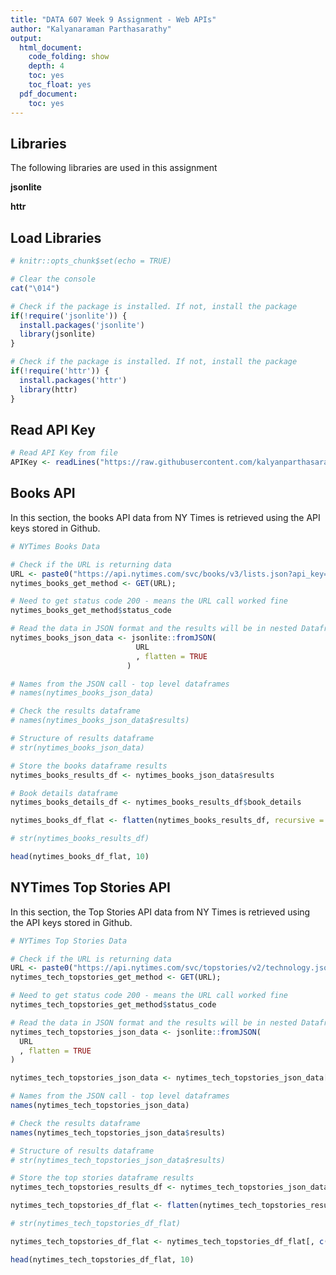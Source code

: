---
title: "DATA 607 Week 9 Assignment - Web APIs"
author: "Kalyanaraman Parthasarathy"
output:
  html_document:
    code_folding: show
    depth: 4
    toc: yes
    toc_float: yes
  pdf_document:
    toc: yes
---

## Libraries

The following libraries are used in this assignment

**jsonlite**

**httr**

## Load Libraries

```{r}
# knitr::opts_chunk$set(echo = TRUE)

# Clear the console
cat("\014")

# Check if the package is installed. If not, install the package
if(!require('jsonlite')) {
  install.packages('jsonlite')
  library(jsonlite)
}

# Check if the package is installed. If not, install the package
if(!require('httr')) {
  install.packages('httr')
  library(httr)
}

```

## Read API Key

```{r}

# Read API Key from file
APIKey <- readLines("https://raw.githubusercontent.com/kalyanparthasarathy/DATA607/master/APIKey.txt")

```


## Books API

In this section, the books API data from NY Times is retrieved using the API keys stored in Github.

```{r}

# NYTimes Books Data

# Check if the URL is returning data
URL <- paste0("https://api.nytimes.com/svc/books/v3/lists.json?api_key=", APIKey, "&list=hardcover-fiction")
nytimes_books_get_method <- GET(URL);

# Need to get status code 200 - means the URL call worked fine
nytimes_books_get_method$status_code

# Read the data in JSON format and the results will be in nested Dataframe object
nytimes_books_json_data <- jsonlite::fromJSON(
                            URL
                            , flatten = TRUE
                          )

# Names from the JSON call - top level dataframes
# names(nytimes_books_json_data)

# Check the results dataframe
# names(nytimes_books_json_data$results)

# Structure of results dataframe
# str(nytimes_books_json_data)

# Store the books dataframe results
nytimes_books_results_df <- nytimes_books_json_data$results

# Book details dataframe
nytimes_books_details_df <- nytimes_books_results_df$book_details

nytimes_books_df_flat <- flatten(nytimes_books_results_df, recursive = TRUE)

# str(nytimes_books_results_df)

head(nytimes_books_df_flat, 10)

```

## NYTimes Top Stories API

In this section, the Top Stories API data from NY Times is retrieved using the API keys stored in Github.

```{r}

# NYTimes Top Stories Data

# Check if the URL is returning data
URL <- paste0("https://api.nytimes.com/svc/topstories/v2/technology.json?api_key=", APIKey, "&section=technology")
nytimes_tech_topstories_get_method <- GET(URL);

# Need to get status code 200 - means the URL call worked fine
nytimes_tech_topstories_get_method$status_code

# Read the data in JSON format and the results will be in nested Dataframe object
nytimes_tech_topstories_json_data <- jsonlite::fromJSON(
  URL
  , flatten = TRUE
)

nytimes_tech_topstories_json_data <- nytimes_tech_topstories_json_data[nytimes_tech_topstories_json_data$section == 'technology']

# Names from the JSON call - top level dataframes
names(nytimes_tech_topstories_json_data)

# Check the results dataframe
names(nytimes_tech_topstories_json_data$results)

# Structure of results dataframe
# str(nytimes_tech_topstories_json_data$results)

# Store the top stories dataframe results
nytimes_tech_topstories_results_df <- nytimes_tech_topstories_json_data$results

nytimes_tech_topstories_df_flat <- flatten(nytimes_tech_topstories_results_df, recursive = TRUE)

# str(nytimes_tech_topstories_df_flat)

nytimes_tech_topstories_df_flat <- nytimes_tech_topstories_df_flat[, c(1, 2, 3, 5, 7, 8, 9, 10)]

head(nytimes_tech_topstories_df_flat, 10)

```

